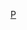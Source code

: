 {{Portal:技術/特色图片/Layout
|image=Mazda RX-8 on freeway.jpg
|text='''[[馬自達RX-8|馬自達RX-8]]'''是由[[日本|日本]][[馬自達|馬自達]]汽車公司所製造的四門（[[雙門對開|雙門對開]]）四座[[轎跑車|轎跑車]]。
|credit={{u|fir0002}}
|link=跑車
}}
<noinclude>[[Category:技術主题|P]]</noinclude>
